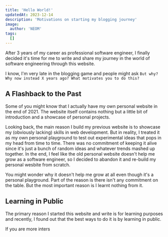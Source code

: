 ---
title: 'Hello World!'
updatedAt: 2023-12-14
description: 'Motivations on starting my blogging journey'
image:
  author: 'NEOM'
tags:
  []
---


After 3 years of my career as professional software engineer, I finally decided it's time for me to write and share my journey in the world of software engineering through this website.

I know, I'm very late in the blogging game and people might ask `But why? Why now instead X years ago? What motivates you to do this?`

## A Flashback to the Past

Some of you might know that I actually have my own personal website in the end of 2021. The website itself contains nothing but a little bit of introduction and a showcase of personal projects.

Looking back, the main reason I build my previous website is to showcase my (obviously lacking) skills in web development. But in reality, I treated it as my own personal playground to test out
experimental ideas that pops in my head from time to time. There was no commitment of keeping it alive since it's just a bunch of random ideas and whatever trends mashed up together. In the end,
I feel like the old personal website doesn't help me grow as a software engineer, so I decided to abandon it and re-build my personal wesbite from scratch.

You might wonder why it doesn't help me grow at all even though it's a personal playground. Part of the reason is there isn't any commitment on the table. But the most important reason is
I learnt nothing from it.

## Learning in Public

The primary reason I started this website and write is for learning purposes and recently, I found out that the best ways to do it is by <TextLink external href="https://www.swyx.io/learn-in-public">learning in public</TextLink>.

If you are more inters
